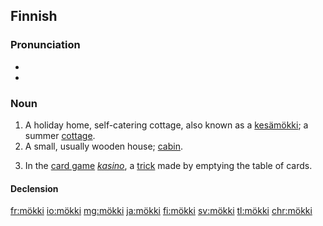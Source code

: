 ==Finnish==
{{Finnish index|m|ö}}

===Pronunciation===
* {{IPA|lang=fi|[ˈmø̞kːi]}}
* {{hyphenation|mök|ki|lang=fi}}

===Noun===
{{fi-noun}}

# A holiday home, self-catering cottage, also known as a [[kesämökki]]; a summer [[cottage]].
# A small, usually wooden house; [[cabin]].
# {{context|card games|lang=fi}} In the [[card game]] ''[[kasino#Finnish|kasino]]'', a [[trick]] made by emptying the table of cards.

====Declension====
{{fi-decl-tuoli|mö|kk|k|ä}}

[[fr:mökki]]
[[io:mökki]]
[[mg:mökki]]
[[ja:mökki]]
[[fi:mökki]]
[[sv:mökki]]
[[tl:mökki]]
[[chr:mökki]]